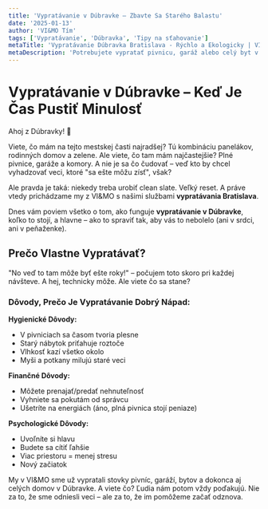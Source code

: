 ```yaml
---
title: 'Vypratávanie v Dúbravke – Zbavte Sa Starého Balastu'
date: '2025-01-13'
author: 'VI&MO Tím'
tags: ['Vypratávanie', 'Dúbravka', 'Tipy na sťahovanie']
metaTitle: 'Vypratávanie Dúbravka Bratislava - Rýchlo a Ekologicky | VI&MO'
metaDescription: 'Potrebujete vypratať pivnicu, garáž alebo celý byt v Dúbravke? VI&MO sa postará o všetko vrátane likvidácie odpadu. Volajte +421 911 275 755 ☎️'
---
```


# Vypratávanie v Dúbravke – Keď Je Čas Pustiť Minulosť

Ahoj z Dúbravky! 👋

Viete, čo mám na tejto mestskej časti najradšej? Tú kombináciu panelákov, rodinných domov a zelene. Ale viete, čo tam mám najčastejšie? Plné pivnice, garáže a komory. A nie je sa čo čudovať – veď kto by chcel vyhadzovať veci, ktoré "sa ešte môžu zísť", však?

Ale pravda je taká: niekedy treba urobiť clean slate. Veľký reset. A práve vtedy prichádzame my z VI&MO s našimi službami **vypratávania Bratislava**.

Dnes vám poviem všetko o tom, ako funguje **vypratávanie v Dúbravke**, koľko to stojí, a hlavne – ako to spraviť tak, aby vás to nebolelo (ani v srdci, ani v peňaženke).

## Prečo Vlastne Vypratávať?

"No veď to tam môže byť ešte roky!" – počujem toto skoro pri každej návšteve. A hej, technicky môže. Ale viete čo sa stane?

### Dôvody, Prečo Je Vypratávanie Dobrý Nápad:

**Hygienické Dôvody:**

- V pivniciach sa časom tvoria plesne
- Starý nábytok priťahuje roztoče
- Vlhkosť kazí všetko okolo
- Myši a potkany milujú staré veci

**Finančné Dôvody:**

- Môžete prenajať/predať nehnuteľnosť
- Vyhniete sa pokutám od správcu
- Ušetríte na energiách (áno, plná pivnica stojí peniaze)

**Psychologické Dôvody:**

- Uvoľníte si hlavu
- Budete sa cítiť ľahšie
- Viac priestoru = menej stresu
- Nový začiatok

My v VI&MO sme už vypratali stovky pivníc, garáží, bytov a dokonca aj celých domov v Dúbravke. A viete čo? Ľudia nám potom vždy poďakujú. Nie za to, že sme odniesli veci – ale za to, že im pomôžeme začať odznova.
